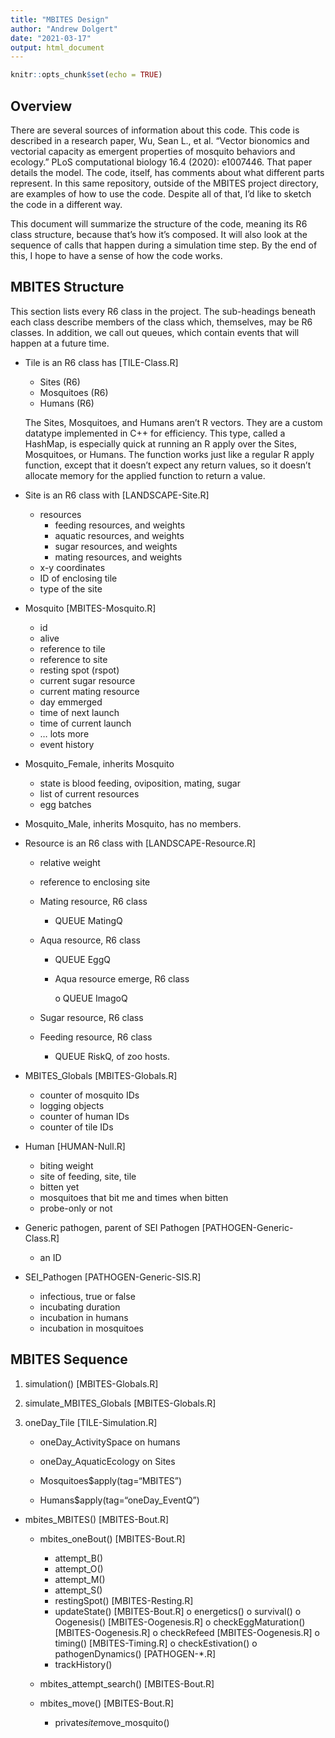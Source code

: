 ```yaml
---
title: "MBITES Design"
author: "Andrew Dolgert"
date: "2021-03-17"
output: html_document
---
```


```r
knitr::opts_chunk$set(echo = TRUE)
```

## Overview

There are several sources of information about this code. This code is described in a research paper, Wu, Sean L., et al. "Vector bionomics and vectorial capacity as emergent properties of mosquito behaviors and ecology." PLoS computational biology 16.4 (2020): e1007446. That paper details the model. The code, itself, has comments about what different parts represent. In this same repository, outside of the MBITES project directory, are examples of how to use the code. Despite all of that, I'd like to sketch the code in a different way.

This document will summarize the structure of the code, meaning its R6 class structure, because that's how it's composed. It will also look at the sequence of calls that happen during a simulation time step. By the end of this, I hope to have a sense of how the code works.


## MBITES Structure

This section lists every R6 class in the project. The sub-headings beneath each class describe members of the class which, themselves, may be R6 classes. In addition, we call out queues, which contain events that will happen at a future time.

* Tile is an R6 class has [TILE-Class.R]

  - Sites (R6)
  - Mosquitoes (R6)
  - Humans (R6)

  The Sites, Mosquitoes, and Humans aren't R vectors. They are a custom datatype implemented in C++ for efficiency. This type, called a HashMap, is especially quick at running an R apply over the Sites, Mosquitoes, or Humans. The function works just like a regular R apply function, except that it doesn't expect any return values, so it doesn't allocate memory for the applied function to return a value.

* Site is an R6 class with [LANDSCAPE-Site.R]

  - resources
    * feeding resources, and weights
    * aquatic resources, and weights
    * sugar resources, and weights
    * mating resources, and weights
  - x-y coordinates
  - ID of enclosing tile
  - type of the site

* Mosquito [MBITES-Mosquito.R]

  - id
  - alive
  - reference to tile
  - reference to site
  - resting spot (rspot)
  - current sugar resource
  - current mating resource
  - day emmerged
  - time of next launch
  - time of current launch
  - ... lots more
  - event history

* Mosquito_Female, inherits Mosquito

  - state is blood feeding, oviposition, mating, sugar
  - list of current resources
  - egg batches
  
* Mosquito_Male, inherits Mosquito, has no members.

* Resource is an R6 class with [LANDSCAPE-Resource.R]

  - relative weight
  - reference to enclosing site
  
  * Mating resource, R6 class
  
    - QUEUE MatingQ
  
  * Aqua resource, R6 class
  
    - QUEUE EggQ
  
    - Aqua resource emerge, R6 class
    
      o QUEUE ImagoQ
  
  * Sugar resource, R6 class
  
  * Feeding resource, R6 class
  
    - QUEUE RiskQ, of zoo hosts.
  
* MBITES_Globals [MBITES-Globals.R]

  - counter of mosquito IDs
  - logging objects
  - counter of human IDs
  - counter of tile IDs

* Human [HUMAN-Null.R]

  - biting weight
  - site of feeding, site, tile
  - bitten yet
  - mosquitoes that bit me and times when bitten
  - probe-only or not

* Generic pathogen, parent of SEI Pathogen [PATHOGEN-Generic-Class.R]

  - an ID
  
* SEI_Pathogen [PATHOGEN-Generic-SIS.R]

  - infectious, true or false
  - incubating duration
  - incubation in humans
  - incubation in mosquitoes

## MBITES Sequence



 1. simulation() [MBITES-Globals.R]
 
 2. simulate_MBITES_Globals [MBITES-Globals.R]
 
 3. oneDay_Tile [TILE-Simulation.R]
    
    * oneDay_ActivitySpace on humans
    
    * oneDay_AquaticEcology on Sites
    
    * Mosquitoes$apply(tag="MBITES")
    
    * Humans$apply(tag="oneDay_EventQ")
 
 * mbites_MBITES() [MBITES-Bout.R]
 
   * mbites_oneBout() [MBITES-Bout.R]
   
     - attempt_B()
     - attempt_O()
     - attempt_M()
     - attempt_S()
     - restingSpot() [MBITES-Resting.R]
     - updateState() [MBITES-Bout.R]
       o energetics()
       o survival()
       o Oogenesis() [MBITES-Oogenesis.R]
       o checkEggMaturation() [MBITES-Oogenesis.R]
       o checkRefeed [MBITES-Oogenesis.R]
       o timing() [MBITES-Timing.R]
       o checkEstivation()
       o pathogenDynamics() [PATHOGEN-*.R]
     - trackHistory()
  
   * mbites_attempt_search() [MBITES-Bout.R]
   
   * mbites_move() [MBITES-Bout.R]
   
     - private$site$move_mosquito()
   
